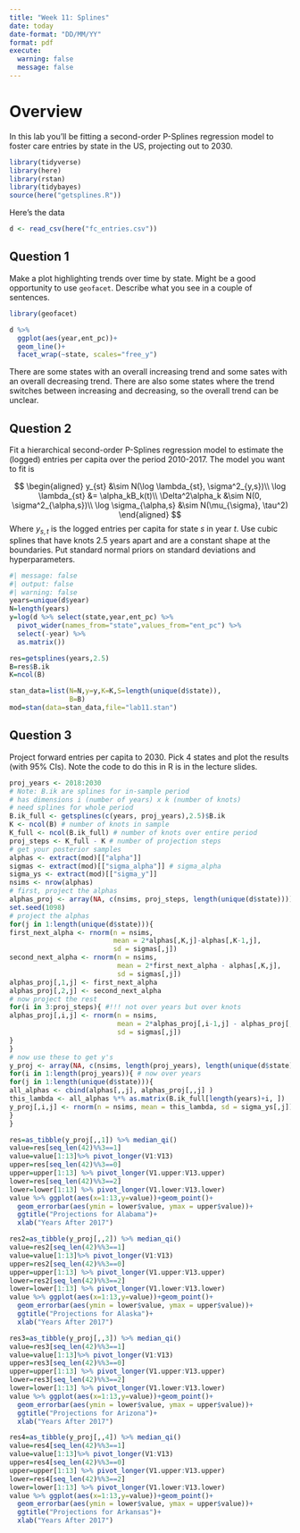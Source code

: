 ```yaml
---
title: "Week 11: Splines"
date: today
date-format: "DD/MM/YY"
format: pdf
execute: 
  warning: false
  message: false
---
```


# Overview

In this lab you'll be fitting a second-order P-Splines regression model to foster care entries by state in the US, projecting out to 2030. 

```r
library(tidyverse)
library(here)
library(rstan)
library(tidybayes)
source(here("getsplines.R"))
```

Here's the data

```r
d <- read_csv(here("fc_entries.csv"))
```

## Question 1

Make a plot highlighting trends over time by state. Might be a good opportunity to use `geofacet`. Describe what you see in a couple of sentences. 

```r
library(geofacet)

d %>% 
  ggplot(aes(year,ent_pc))+
  geom_line()+
  facet_wrap(~state, scales="free_y")
```

There are some states with an overall increasing trend and some sates with an overall decreasing trend. There are also some states where the trend switches between increasing and decreasing, so the overall trend can be unclear.

## Question 2

Fit a hierarchical second-order P-Splines regression model to estimate the (logged) entries per capita over the period 2010-2017. The model you want to fit is

$$
\begin{aligned}
y_{st} &\sim N(\log \lambda_{st}, \sigma^2_{y,s})\\
\log \lambda_{st} &= \alpha_kB_k(t)\\
\Delta^2\alpha_k &\sim N(0, \sigma^2_{\alpha,s})\\
\log \sigma_{\alpha,s} &\sim N(\mu_{\sigma}, \tau^2)
\end{aligned}
$$
Where $y_{s,t}$ is the logged entries per capita for state $s$ in year $t$. Use cubic splines that have knots 2.5 years apart and are a constant shape at the boundaries. Put standard normal priors on standard deviations and hyperparameters. 

```r
#| message: false
#| output: false
#| warning: false
years=unique(d$year)
N=length(years)
y=log(d %>% select(state,year,ent_pc) %>% 
  pivot_wider(names_from="state",values_from="ent_pc") %>% 
  select(-year) %>% 
  as.matrix())

res=getsplines(years,2.5)
B=res$B.ik
K=ncol(B)

stan_data=list(N=N,y=y,K=K,S=length(unique(d$state)),
               B=B)
mod=stan(data=stan_data,file="lab11.stan")
```


## Question 3

Project forward entries per capita to 2030. Pick 4 states and plot the results (with 95% CIs). Note the code to do this in R is in the lecture slides. 

```r
proj_years <- 2018:2030
# Note: B.ik are splines for in-sample period
# has dimensions i (number of years) x k (number of knots)
# need splines for whole period
B.ik_full <- getsplines(c(years, proj_years),2.5)$B.ik
K <- ncol(B) # number of knots in sample
K_full <- ncol(B.ik_full) # number of knots over entire period
proj_steps <- K_full - K # number of projection steps
# get your posterior samples
alphas <- extract(mod)[["alpha"]]
sigmas <- extract(mod)[["sigma_alpha"]] # sigma_alpha
sigma_ys <- extract(mod)[["sigma_y"]]
nsims <- nrow(alphas)
# first, project the alphas
alphas_proj <- array(NA, c(nsims, proj_steps, length(unique(d$state))))
set.seed(1098)
# project the alphas
for(j in 1:length(unique(d$state))){
first_next_alpha <- rnorm(n = nsims,
                          mean = 2*alphas[,K,j]-alphas[,K-1,j],
                          sd = sigmas[,j])
second_next_alpha <- rnorm(n = nsims,
                           mean = 2*first_next_alpha - alphas[,K,j],
                           sd = sigmas[,j])
alphas_proj[,1,j] <- first_next_alpha
alphas_proj[,2,j] <- second_next_alpha
# now project the rest
for(i in 3:proj_steps){ #!!! not over years but over knots
alphas_proj[,i,j] <- rnorm(n = nsims,
                           mean = 2*alphas_proj[,i-1,j] - alphas_proj[,i-2,j],
                           sd = sigmas[,j])
}
}
# now use these to get y's
y_proj <- array(NA, c(nsims, length(proj_years), length(unique(d$state))))
for(i in 1:length(proj_years)){ # now over years
for(j in 1:length(unique(d$state))){
all_alphas <- cbind(alphas[,,j], alphas_proj[,,j] )
this_lambda <- all_alphas %*% as.matrix(B.ik_full[length(years)+i, ])
y_proj[,i,j] <- rnorm(n = nsims, mean = this_lambda, sd = sigma_ys[,j])
}
}

res=as_tibble(y_proj[,,1]) %>% median_qi() 
value=res[seq_len(42)%%3==1]
value=value[1:13]%>% pivot_longer(V1:V13)
upper=res[seq_len(42)%%3==0]
upper=upper[1:13] %>% pivot_longer(V1.upper:V13.upper)
lower=res[seq_len(42)%%3==2]
lower=lower[1:13] %>% pivot_longer(V1.lower:V13.lower)
value %>% ggplot(aes(x=1:13,y=value))+geom_point()+
  geom_errorbar(aes(ymin = lower$value, ymax = upper$value))+
  ggtitle("Projections for Alabama")+
  xlab("Years After 2017")

res2=as_tibble(y_proj[,,2]) %>% median_qi() 
value=res2[seq_len(42)%%3==1]
value=value[1:13]%>% pivot_longer(V1:V13)
upper=res2[seq_len(42)%%3==0]
upper=upper[1:13] %>% pivot_longer(V1.upper:V13.upper)
lower=res2[seq_len(42)%%3==2]
lower=lower[1:13] %>% pivot_longer(V1.lower:V13.lower)
value %>% ggplot(aes(x=1:13,y=value))+geom_point()+
  geom_errorbar(aes(ymin = lower$value, ymax = upper$value))+
  ggtitle("Projections for Alaska")+
  xlab("Years After 2017")

res3=as_tibble(y_proj[,,3]) %>% median_qi() 
value=res3[seq_len(42)%%3==1]
value=value[1:13]%>% pivot_longer(V1:V13)
upper=res3[seq_len(42)%%3==0]
upper=upper[1:13] %>% pivot_longer(V1.upper:V13.upper)
lower=res3[seq_len(42)%%3==2]
lower=lower[1:13] %>% pivot_longer(V1.lower:V13.lower)
value %>% ggplot(aes(x=1:13,y=value))+geom_point()+
  geom_errorbar(aes(ymin = lower$value, ymax = upper$value))+
  ggtitle("Projections for Arizona")+
  xlab("Years After 2017")

res4=as_tibble(y_proj[,,4]) %>% median_qi() 
value=res4[seq_len(42)%%3==1]
value=value[1:13]%>% pivot_longer(V1:V13)
upper=res4[seq_len(42)%%3==0]
upper=upper[1:13] %>% pivot_longer(V1.upper:V13.upper)
lower=res4[seq_len(42)%%3==2]
lower=lower[1:13] %>% pivot_longer(V1.lower:V13.lower)
value %>% ggplot(aes(x=1:13,y=value))+geom_point()+
  geom_errorbar(aes(ymin = lower$value, ymax = upper$value))+
  ggtitle("Projections for Arkansas")+
  xlab("Years After 2017")
```





